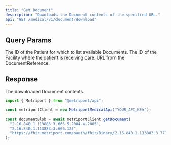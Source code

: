 ```yaml
---
title: "Get Document"
description: "Downloads the Document contents of the specified URL."
api: "GET /medical/v1/document/download"
---
```


## Query Params

<ParamField query="patientId" type="string" required>
  The ID of the Patient for which to list available Documents.
</ParamField>

<ParamField query="facilityId" type="string" required>
  The ID of the Facility where the patient is receiving care.
</ParamField>

<ParamField query="location" type="string" required>
  URL from the DocumentReference.
</ParamField>

## Response

<ResponseField type="blob">
  The downloaded Document contents.
</ResponseField>

<ResponseExample>

```javascript Metriport SDK
import { Metriport } from "@metriport/api";

const metriportClient = new MetriportMedicalApi("YOUR_API_KEY");

const documentBlob = await metriportClient.getDocument(
  "2.16.840.1.113883.3.666.5.2004.4.2005",
  "2.16.840.1.113883.3.666.123",
  "https://fhir.metriport.com/oauth/fhir/Binary/2.16.840.1.113883.3.777.666.5.700009.969696"
);
```

</ResponseExample>
